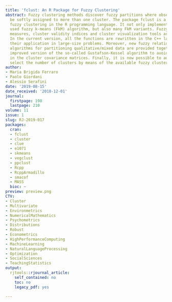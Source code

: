 ```yaml
---
title: 'fclust: An R Package for Fuzzy Clustering'
abstract: Fuzzy clustering methods discover fuzzy partitions where observations can
  be softly assigned to more than one cluster. The package fclust is a toolbox for
  fuzzy clustering in the R programming language. It not only implements the widely
  used fuzzy k-means (FkM) algorithm, but also many FkM variants. Fuzzy cluster similarity
  measures, cluster validity indices and cluster visualization tools are also offered.
  In the current version, all the functions are rewritten in the C++ language allowing
  their application in large-size problems. Moreover, new fuzzy relational clustering
  algorithms for partitioning qualitative/mixed data are provided together with an
  improved version of the so-called Gustafson-Kessel algorithm to avoid singularity
  in the cluster covariance matrices. Finally, it is now possible to automatically
  select the number of clusters by means of the available fuzzy cluster validity indices.
author:
- Maria Brigida Ferraro
- Paolo Giordani
- Alessio Serafini
date: '2019-08-15'
date_received: '2018-12-01'
journal:
  firstpage: 198
  lastpage: 210
volume: 11
issue: 1
slug: RJ-2019-017
packages:
  cran:
  - fclust
  - cluster
  - clue
  - e1071
  - skmeans
  - vegclust
  - ppclust
  - Rcpp
  - RcppArmadillo
  - smacof
  - MASS
  bioc: ~
preview: preview.png
CTV:
- Cluster
- Multivariate
- Environmetrics
- NumericalMathematics
- Psychometrics
- Distributions
- Robust
- Econometrics
- HighPerformanceComputing
- MachineLearning
- NaturalLanguageProcessing
- Optimization
- SocialSciences
- TeachingStatistics
output:
  rjtools::rjournal_article:
    self_contained: no
    toc: no
    legacy_pdf: yes

---
```

